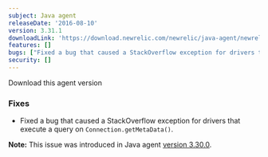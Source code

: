 ```yaml
---
subject: Java agent
releaseDate: '2016-08-10'
version: 3.31.1
downloadLink: 'https://download.newrelic.com/newrelic/java-agent/newrelic-agent/3.31.1/'
features: []
bugs: ["Fixed a bug that caused a StackOverflow exception for drivers that execute a query on Connection.getMetaData"]
security: []
---
```

<ButtonGroup>
  <ButtonLink
    role="button"
    to="https://download.newrelic.com/newrelic/java-agent/newrelic-agent/3.31.1/"
    variant="primary"
  >
    Download this agent version
  </ButtonLink>
</ButtonGroup>

### Fixes

* Fixed a bug that caused a StackOverflow exception for drivers that execute a query on `Connection.getMetaData()`.

**Note:** This issue was introduced in Java agent [version 3.30.0](https://docs.newrelic.com/docs/release-notes/agent-release-notes/java-release-notes/java-agent-3300).
